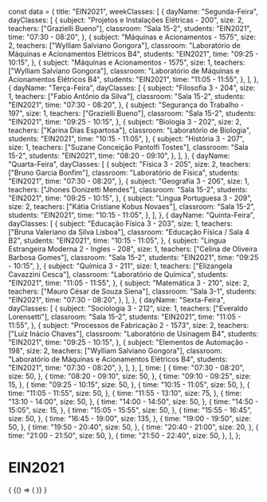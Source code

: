 const data = {
  title: "EIN2021",
  weekClasses: [
    {
      dayName: "Segunda-Feira",
      dayClasses: [
        {
          subject: "Projetos e Instalações Elétricas - 200",
          size: 2,
          teachers: ["Grazielli Bueno"],
          classroom: "Sala 15-2",
          students: "EIN2021",
          time: "07:30 - 08:20",
        },
        {
          subject: "Máquinas e Acionamentos - 1575",
          size: 2,
          teachers: ["Wylliam Salviano Gongora"],
          classroom: "Laboratório de Máquinas e Acionamentos Elétricos B4",
          students: "EIN2021",
          time: "09:25 - 10:15",
        },
        {
          subject: "Máquinas e Acionamentos - 1575",
          size: 1,
          teachers: ["Wylliam Salviano Gongora"],
          classroom: "Laboratório de Máquinas e Acionamentos Elétricos B4",
          students: "EIN2021",
          time: "11:05 - 11:55",
        },
      ],
    },
    {
      dayName: "Terça-Feira",
      dayClasses: [
        {
          subject: "Filosofia 3 - 204",
          size: 1,
          teachers: ["Fabio Antônio da Silva"],
          classroom: "Sala 15-2",
          students: "EIN2021",
          time: "07:30 - 08:20",
        },
        {
          subject: "Segurança do Trabalho - 197",
          size: 1,
          teachers: ["Grazielli Bueno"],
          classroom: "Sala 15-2",
          students: "EIN2021",
          time: "09:25 - 10:15",
        },
        {
          subject: "Biologia 3 - 202",
          size: 2,
          teachers: ["Karina Dias Espartosa"],
          classroom: "Laboratório de Biologia",
          students: "EIN2021",
          time: "10:15 - 11:05",
        },
        {
          subject: "História 3 - 207",
          size: 1,
          teachers: ["Suzane Conceição Pantolfi Tostes"],
          classroom: "Sala 15-2",
          students: "EIN2021",
          time: "08:20 - 09:10",
        },
      ],
    },
    {
      dayName: "Quarta-Feira",
      dayClasses: [
        {
          subject: "Física 3 - 205",
          size: 2,
          teachers: ["Bruno Garcia Bonfim"],
          classroom: "Laboratório de Física",
          students: "EIN2021",
          time: "07:30 - 08:20",
        },
        {
          subject: "Geografia 3 - 206",
          size: 1,
          teachers: ["Jhones Donizetti Mendes"],
          classroom: "Sala 15-2",
          students: "EIN2021",
          time: "09:25 - 10:15",
        },
        {
          subject: "Lingua Portuguesa 3 - 209",
          size: 2,
          teachers: ["Kátia Cristiane Kobus Novaes"],
          classroom: "Sala 15-2",
          students: "EIN2021",
          time: "10:15 - 11:05",
        },
      ],
    },
    {
      dayName: "Quinta-Feira",
      dayClasses: [
        {
          subject: "Educação Física 3 - 203",
          size: 1,
          teachers: ["Bruna Valeriano da Silva Lisboa"],
          classroom: "Educação Física / Sala 4 B2",
          students: "EIN2021",
          time: "10:15 - 11:05",
        },
        {
          subject: "Lingua Estrangeira Moderna 2 - Ingles - 208",
          size: 1,
          teachers: ["Celina de Oliveira Barbosa Gomes"],
          classroom: "Sala 15-2",
          students: "EIN2021",
          time: "09:25 - 10:15",
        },
        {
          subject: "Química 3 - 211",
          size: 1,
          teachers: ["Elizangela Cavazzini Cesca"],
          classroom: "Laboratório de Química",
          students: "EIN2021",
          time: "11:05 - 11:55",
        },
        {
          subject: "Matemática 3 - 210",
          size: 2,
          teachers: ["Mauro César de Souza Siena"],
          classroom: "Sala 3-1",
          students: "EIN2021",
          time: "07:30 - 08:20",
        },
      ],
    },
    {
      dayName: "Sexta-Feira",
      dayClasses: [
        {
          subject: "Sociologia 3 - 212",
          size: 1,
          teachers: ["Everaldo Lorensetti"],
          classroom: "Sala 15-2",
          students: "EIN2021",
          time: "11:05 - 11:55",
        },
        {
          subject: "Processos de Fabricação 2 - 1573",
          size: 2,
          teachers: ["Luiz Inácio Chaves"],
          classroom: "Laboratório de Usinagem B4",
          students: "EIN2021",
          time: "09:25 - 10:15",
        },
        {
          subject: "Elementos de Automação - 198",
          size: 2,
          teachers: ["Wylliam Salviano Gongora"],
          classroom: "Laboratório de Máquinas e Acionamentos Elétricos B4",
          students: "EIN2021",
          time: "07:30 - 08:20",
        },
      ],
    },
  ],
  time: [
    {
      time: "07:30 - 08:20",
      size: 50,
    },
    {
      time: "08:20 - 09:10",
      size: 50,
    },
    {
      time: "09:10 - 09:25",
      size: 15,
    },
    {
      time: "09:25 - 10:15",
      size: 50,
    },
    {
      time: "10:15 - 11:05",
      size: 50,
    },
    {
      time: "11:05 - 11:55",
      size: 50,
    },
    {
      time: "11:55 - 13:10",
      size: 75,
    },
    {
      time: "13:10 - 14:00",
      size: 50,
    },
    {
      time: "14:00 - 14:50",
      size: 50,
    },
    {
      time: "14:50 - 15:05",
      size: 15,
    },
    {
      time: "15:05 - 15:55",
      size: 50,
    },
    {
      time: "15:55 - 16:45",
      size: 50,
    },
    {
      time: "16:45 - 19:00",
      size: 135,
    },
    {
      time: "19:00 - 19:50",
      size: 50,
    },
    {
      time: "19:50 - 20:40",
      size: 50,
    },
    {
      time: "20:40 - 21:00",
      size: 20,
    },
    {
      time: "21:00 - 21:50",
      size: 50,
    },
    {
      time: "21:50 - 22:40",
      size: 50,
    },
  ],
};

# EIN2021

<div>
  {
    <BrowserOnly>
      {() => (
        <Grid
          title={data.title}
          weekClasses={data.weekClasses}
          time={data.time}
        />
      )}
    </BrowserOnly>
  }
</div>
